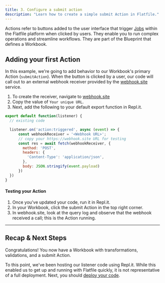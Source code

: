 ```yaml
---
title: 3. Configure a submit action
description: "Learn how to create a simple submit Action in Flatfile."
---
```


Actions refer to buttons added to the user interface that trigger <Tooltip tip="Learn about Jobs">[Jobs](../concepts/jobs)</Tooltip> within the Flatfile platform when clicked by users. They enable you to run complex operations and streamline workflows. They are part of the Blueprint that defines a Workbook.

## Adding your first Action

In this example, we're going to add behavior to our Workbook's primary Action (`submitAction`). When the button is clicked by a user, our code will call out to an external webhook receiver provided by the [webhook.site](https://webhook.site) service.

1. To create the receiver, navigate to [webhook.site](https://webhook.site)
2. Copy the value of `Your unique URL`.
3. Next, add the following to your default export function in Repl.it.

```js index.js
export default function(listener) {
  // existing code

  listener.on('action:triggered', async (event) => {
      const webhookReceiver = '<Webhook URL>';  
      // copy your https://webhook.site URL for testing
      const res = await fetch(webhookReceiver, {
        method: 'POST',
        headers: {
          'Content-Type': 'application/json',
        },
        body: JSON.stringify(event.payload)
      })
  })
}
```

#### Testing your Action

1. Once you've updated your code, run it in Repl.it.
2. In your Workbook, click the submit Action in the top right corner.
3. In webhook.site, look at the query log and observe that the webhook received a call; this is the Action running.


---

## Recap & Next Steps
Congratulations! You now have a Workbook with transformations, validations, and a submit Action.

To this point, we've been hosting our listener code using Repl.it. While this enabled us to get up and running with Flatfile quickly, it is not representative of a full deployment. Next, you should [deploy your code](../developer-tools/deploying).
